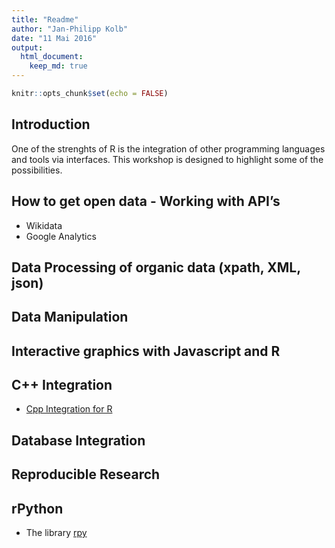 ```yaml
---
title: "Readme"
author: "Jan-Philipp Kolb"
date: "11 Mai 2016"
output: 
  html_document:
    keep_md: true
---
```


```r
knitr::opts_chunk$set(echo = FALSE)
```


## Introduction

One of the strenghts of R is the integration of other programming languages and tools via interfaces. This workshop is designed to highlight some of the possibilities.


## How to get open data - Working with API's

- Wikidata
- Google Analytics

## Data Processing of organic data (xpath, XML, json)

## Data Manipulation

## Interactive graphics with Javascript and R




## C++ Integration 

- [Cpp Integration for R](https://github.com/Japhilko/Rinter/blob/master/themes/Rcpp.Rmd)

## Database Integration

## Reproducible Research 




## rPython

- The library [rpy](http://www2.warwick.ac.uk/fac/sci/moac/people/students/peter_cock/r/rpy/)



